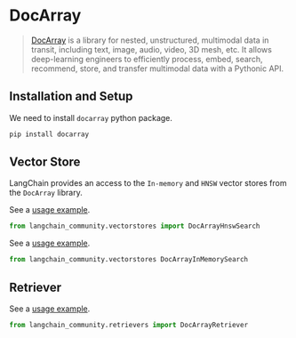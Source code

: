 # DocArray

> [DocArray](https://docarray.jina.ai/) is a library for nested, unstructured, multimodal data in transit,
> including text, image, audio, video, 3D mesh, etc. It allows deep-learning engineers to efficiently process,
> embed, search, recommend, store, and transfer multimodal data with a Pythonic API.


## Installation and Setup

We need to install `docarray` python package.

```bash
pip install docarray
```

## Vector Store

LangChain provides an access to the `In-memory` and `HNSW` vector stores from the `DocArray` library.

See a [usage example](/docs/integrations/vectorstores/docarray_hnsw).

```python
from langchain_community.vectorstores import DocArrayHnswSearch
```
See a [usage example](/docs/integrations/vectorstores/docarray_in_memory).

```python
from langchain_community.vectorstores DocArrayInMemorySearch
```

## Retriever

See a [usage example](/docs/integrations/retrievers/docarray_retriever).

```python
from langchain_community.retrievers import DocArrayRetriever
```
